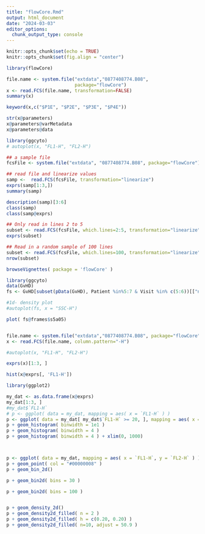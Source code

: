 ```yaml
---
title: "flowCore.Rmd"
output: html_document
date: "2024-03-03"
editor_options: 
  chunk_output_type: console
---
```


```r
knitr::opts_chunk$set(echo = TRUE)
knitr::opts_chunk$set(fig.align = "center")
```


```r
library(flowCore)
```


```r
file.name <- system.file("extdata","0877408774.B08", 
                         package="flowCore")
x <- read.FCS(file.name, transformation=FALSE)
summary(x)

keyword(x,c("$P1E", "$P2E", "$P3E", "$P4E"))

str(x@parameters)
x@parameters@varMetadata
x@parameters@data
```



```r

library(ggcyto)
# autoplot(x, "FL1-H", "FL2-H")

```







```r
## a sample file
fcsFile <- system.file("extdata", "0877408774.B08", package="flowCore")

## read file and linearize values
samp <-  read.FCS(fcsFile, transformation="linearize")
exprs(samp[1:3,])
summary(samp)

description(samp)[3:6]
class(samp)
class(samp@exprs)

## Only read in lines 2 to 5
subset <- read.FCS(fcsFile, which.lines=2:5, transformation="linearize")
exprs(subset)

## Read in a random sample of 100 lines
subset <- read.FCS(fcsFile, which.lines=100, transformation="linearize")
nrow(subset)
```




```r
browseVignettes( package = 'flowCore' )
```


```r
library(ggcyto)
data(GvHD)
fs <- GvHD[subset(pData(GvHD), Patient %in%5:7 & Visit %in% c(5:6))[["name"]]]

#1d- density plot
#autoplot(fs, x = "SSC-H")

plot( fs@frames$s5a05)

```



```r

```




```r
file.name <- system.file("extdata","0877408774.B08", package="flowCore")
x <- read.FCS(file.name, column.pattern="-H")

#autoplot(x, "FL1-H", "FL2-H")
```



```r
exprs(x)[1:3, ]

hist(x@exprs[, 'FL1-H'])

library(ggplot2)

my_dat <- as.data.frame(x@exprs)
my_dat[1:3, ]
#my_dat$`FL1-H`
# p <- ggplot( data = my_dat, mapping = aes( x = `FL1-H` ) )
p <- ggplot( data = my_dat[ my_dat$`FL1-H` >= 20, ], mapping = aes( x = `FL1-H` ) )
p + geom_histogram( binwidth = 1e1 )
p + geom_histogram( binwidth = 4 )
p + geom_histogram( binwidth = 4 ) + xlim(0, 1000)



p <- ggplot( data = my_dat, mapping = aes( x = `FL1-H`, y = `FL2-H` ) )
p + geom_point( col = "#00000008" )
p + geom_bin_2d()

p + geom_bin2d( bins = 30 )

p + geom_bin2d( bins = 100 )


p + geom_density_2d()
p + geom_density2d_filled( n = 2 )
p + geom_density2d_filled( h = c(0.20, 0.20) )
p + geom_density2d_filled( n=10, adjust = 50.9 )

```


